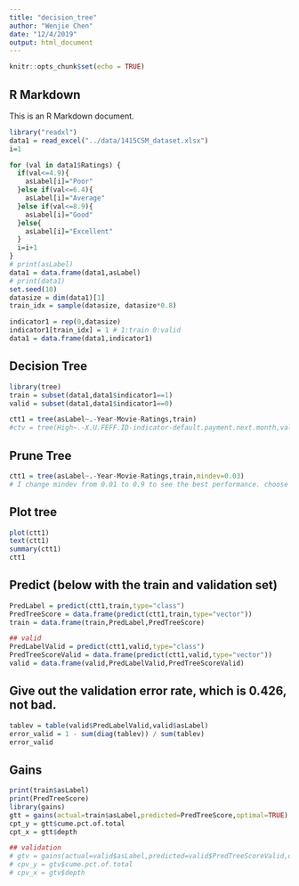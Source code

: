 ```yaml
---
title: "decision_tree"
author: "Wenjie Chen"
date: "12/4/2019"
output: html_document
---
```


```r
knitr::opts_chunk$set(echo = TRUE)
```

## R Markdown

This is an R Markdown document. 

```r
library("readxl")
data1 = read_excel("../data/1415CSM_dataset.xlsx")
i=1

for (val in data1$Ratings) {
  if(val<=4.9){
    asLabel[i]="Poor"
  }else if(val<=6.4){
    asLabel[i]="Average"
  }else if(val<=8.9){
    asLabel[i]="Good"
  }else{
    asLabel[i]="Excellent"
  }
  i=i+1
}
# print(asLabel)
data1 = data.frame(data1,asLabel)
# print(data1)
set.seed(10)
datasize = dim(data1)[1]
train_idx = sample(datasize, datasize*0.8)

indicator1 = rep(0,datasize)
indicator1[train_idx] = 1 # 1:train 0:valid
data1 = data.frame(data1,indicator1)
```

## Decision Tree
```r
library(tree)
train = subset(data1,data1$indicator1==1)
valid = subset(data1,data1$indicator1==0)

ctt1 = tree(asLabel~.-Year-Movie-Ratings,train)
#ctv = tree(High~.-X.U.FEFF.ID-indicator-default.payment.next.month,valid)

```

## Prune Tree
```r
ctt1 = tree(asLabel~.-Year-Movie-Ratings,train,mindev=0.03)
# I change mindev from 0.01 to 0.9 to see the best performance. choose 0.03
```

## Plot tree
```r
plot(ctt1)
text(ctt1)
summary(ctt1)
ctt1
```
## Predict (below with the train and validation set)
```r
PredLabel = predict(ctt1,train,type="class")
PredTreeScore = data.frame(predict(ctt1,train,type="vector"))
train = data.frame(train,PredLabel,PredTreeScore)

## valid
PredLabelValid = predict(ctt1,valid,type="class")
PredTreeScoreValid = data.frame(predict(ctt1,valid,type="vector"))
valid = data.frame(valid,PredLabelValid,PredTreeScoreValid)
```

## Give out the validation error rate, which is 0.426, not bad.
```r
tablev = table(valid$PredLabelValid,valid$asLabel)
error_valid = 1 - sum(diag(tablev)) / sum(tablev)
error_valid
```
## Gains
```r
print(train$asLabel)
print(PredTreeScore)
library(gains)
gtt = gains(actual=train$asLabel,predicted=PredTreeScore,optimal=TRUE)
cpt_y = gtt$cume.pct.of.total
cpt_x = gtt$depth

## validation
# gtv = gains(actual=valid$asLabel,predicted=valid$PredTreeScoreValid,optimal=TRUE)
# cpv_y = gtv$cume.pct.of.total
# cpv_x = gtv$depth
```







